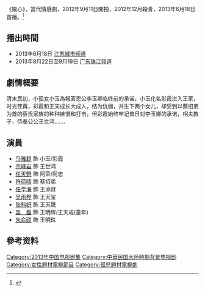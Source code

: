 {{电视节目信息框
| 颜色 = #FFCC00 
| 名称 = 娘心
| 英文名称 =
| 原名 = 
| 图片 = [[File:娘心.jpg|200px]]
| 图说 = 
| 分类 =  民初情感
| 標語 = 
| 原创者 = 
| 编剧 = 
| 导演 = 
| 演出 = [[马雅舒|马雅舒]]、[[宗峰岩|宗峰岩]]、[[任天野|任天野]]
| 配音 = 
| 旁白 = 
| 插曲 =
| 主題曲 =
| 片尾曲 = 
| 国家 = {{CHN}}
| 语言 = [[現代標準漢語|漢語]]
| 季数 = 
| 集数 = 43
| 每集列表 = 
| 制片人 = 
| 执行制片 = 
| 制作公司 = 福建省民生文化传播
| 拍摄地 = {{CHN}}
| 摄像 = 
| 每集長 = 
| 首播国家 = {{CHN}}
| 电视网 = 江苏城市频道
| 视频制式 =
| 音频制式 =
| 频道 =
| 开始 = 2013年6月18日
| 结束 = 
| 先于 = 
| 后于 = 
| 相关剧集 = 
| 官方网站 = 
}}
《娘心》，當代情感劇，2012年9月11日開拍，2012年12月殺青，2013年6月18日首播。<REF>
{{Cite web |url=http://blog.sina.com.cn/s/blog_a3babf0001019dhn.html |title=《娘心》陈朱煌导演的苦情戏寓意 |access-date=2013-09-02 |archive-date=2016-03-05 |archive-url=https://web.archive.org/web/20160305023002/http://blog.sina.com.cn/s/blog_a3babf0001019dhn.html |dead-url=no }}
</REF>

==播出時間==
*2013年6月18日 [[江苏電視台|江苏城市频道]]
*2013年8月22日至9月19日 [[珠江频道|广东珠江频道]]

== 劇情概要 ==
清末民初，小孤女小玉為報答恩公李玉卿临终前的承诺，小玉化名彩霞进入王家，时光荏苒，彩霞和王天成长大成人，结为伉俪，并生下两个女儿，却­受到以蔡招弟为首的蔡氏家族的种种嫉恨和打击，但彩霞始终牢记昔日对李玉卿的承诺，相夫­教子，侍奉公公王世鸿.......

==演員==
*[[马雅舒|马雅舒]] 飾 小玉/彩霞
*[[宗峰岩|宗峰岩]] 飾 王世鸿 
*[[任天野|任天野]] 飾 阿荣/阿忠
*[[符荷晴|符荷晴]] 飾 蔡招弟 
*[[任学海|任学海]] 飾 王添财 
*[[吴雨桦|吴雨桦]] 飾 王天宝
*[[张科妍|张科妍]] 飾 王天晟
*[[吴磊|吴　磊]] 飾 王明辉/王天成(童年)
*[[朱俞硕|朱俞硕]] 飾 王明珠

==參考资料==
{{Reflist}}

{{2013年中國大陸古裝/民初電視劇}}
{{DEFAULTSORT:niang娘}}
[[Category:2013年中国电视剧集|Category:2013年中国电视剧集]]
[[Category:中華民国大陸時期背景电视剧|Category:中華民国大陸時期背景电视剧]]
[[Category:女性題材電視節目|Category:女性題材電視節目]]
[[Category:孤兒題材電視劇|Category:孤兒題材電視劇]]